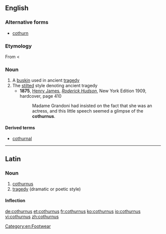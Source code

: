 ==English==

===Alternative forms===
* [[cothurn]]

===Etymology===
From {{etyl|la}} {{term|cothurnus|lang=la}} < {{etyl|grc}} {{term|κόθορνος|lang=grc}}

===Noun===
{{en-noun|cothurni}}

# A [[buskin]] used in ancient [[tragedy]]
# The [[stilted]] style denoting ancient tragedy
#*'''1875''', [[w:Henry James|Henry James]], ''[[w:Roderick Hudson|Roderick Hudson]]'', New York Edition 1909, hardcover, page 410
#*:Madame Grandoni had insisted on the fact that she was an actress, and this little speech seemed a glimpse of the '''cothurnus'''.

====Derived terms====
* [[cothurnal]]

[[Category:en:Footwear]]

----
==Latin==

===Noun===
{{la-noun|cothurnus|cothurni|cothurnī|m|second}}

# [[#English|cothurnus]]
# [[tragedy]] (dramatic or poetic style)

====Inflection====
{{la-decl-2nd|cothurn}}

[[de:cothurnus]]
[[et:cothurnus]]
[[fr:cothurnus]]
[[ko:cothurnus]]
[[io:cothurnus]]
[[vi:cothurnus]]
[[zh:cothurnus]]